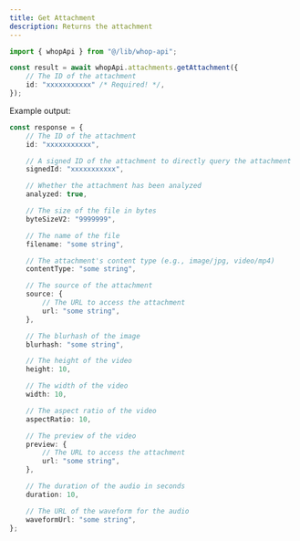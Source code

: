 ```yaml
---
title: Get Attachment
description: Returns the attachment
---
```


```typescript
import { whopApi } from "@/lib/whop-api";

const result = await whopApi.attachments.getAttachment({
	// The ID of the attachment
	id: "xxxxxxxxxxx" /* Required! */,
});

```

Example output:

```typescript
const response = {
	// The ID of the attachment
	id: "xxxxxxxxxxx",

	// A signed ID of the attachment to directly query the attachment
	signedId: "xxxxxxxxxxx",

	// Whether the attachment has been analyzed
	analyzed: true,

	// The size of the file in bytes
	byteSizeV2: "9999999",

	// The name of the file
	filename: "some string",

	// The attachment's content type (e.g., image/jpg, video/mp4)
	contentType: "some string",

	// The source of the attachment
	source: {
		// The URL to access the attachment
		url: "some string",
	},

	// The blurhash of the image
	blurhash: "some string",

	// The height of the video
	height: 10,

	// The width of the video
	width: 10,

	// The aspect ratio of the video
	aspectRatio: 10,

	// The preview of the video
	preview: {
		// The URL to access the attachment
		url: "some string",
	},

	// The duration of the audio in seconds
	duration: 10,

	// The URL of the waveform for the audio
	waveformUrl: "some string",
};

```
